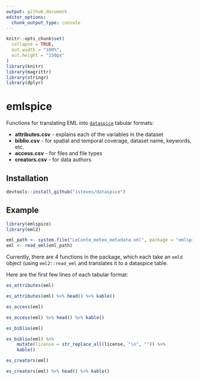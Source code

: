 ```yaml
---
output: github_document
editor_options: 
  chunk_output_type: console
---
```


```r
knitr::opts_chunk$set(
  collapse = TRUE,
  out.width = "100%",
  out.height = "150px"
)
library(knitr)
library(magrittr)
library(stringr)
library(dplyr)
```

# emlspice

Functions for translating EML into [`dataspice`](https://github.com/ropenscilabs/dataspice) tabular formats:

* **attributes.csv** - explains each of the variables in the dataset
* **biblio.csv** - for spatial and temporal coverage, dataset name, keywords, etc.
* **access.csv** - for files and file types
* **creators.csv** - for data authors

## Installation

```r
devtools::install_github("isteves/dataspice")
```

## Example
```r
library(emlspice)
library(eml2)

eml_path <- system.file("LeConte_meteo_metadata.xml", package = "emlspice")
eml <- read_eml(eml_path)
```

Currently, there are 4 functions in the package, which each take an `emld` object (using `eml2::read_eml` and translates it to a dataspice table.

Here are the first few lines of each tabular format:

```r
es_attributes(eml)
```

```r
es_attributes(eml) %>% head() %>% kable() 
```

```r
es_access(eml)
```

```r
es_access(eml) %>% head() %>% kable() 
```

```r
es_biblio(eml)
```

```r
es_biblio(eml) %>% 
    mutate(license = str_replace_all(license, "\n", "")) %>% 
    kable() 
```

```r
es_creators(eml)
```

```r
es_creators(eml) %>% head() %>% kable() 
```

